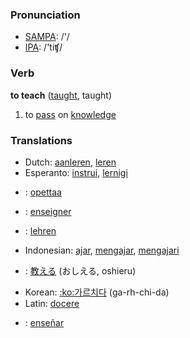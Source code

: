 === Pronunciation ===
*[[w:SAMPA|SAMPA]]: /'/
*[[w:IPA|IPA]]: /'tiʧ/

=== Verb ===

'''to teach''' ([[taught]], taught)

# to [[pass]] on [[knowledge]]

=== Translations ===
*Dutch: [[aanleren]], [[leren]]
*Esperanto: [[instrui]], [[lernigi]]
*{{msg:fi}}: [[opettaa]]
*{{msg:fr}}: [[enseigner]]
*{{msg:de}}: [[lehren]]
*Indonesian: [[ajar]], [[ajar|mengajar]], [[ajar|mengajari]]
*{{msg:ja}}: [[教える]] (おしえる, oshieru)
*Korean: [[:ko:가르치다]] (ga-rh-chi-da)
*Latin: [[docere]]
*{{msg:es}}: [[enseñar]]
